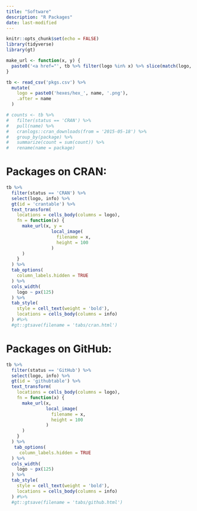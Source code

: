 ```yaml
---
title: "Software"
description: "R Packages"
date: last-modified
---
```


```r
knitr::opts_chunk$set(echo = FALSE)
library(tidyverse)
library(gt)

make_url <- function(x, y) {
  paste0('<a href="', tb %>% filter(logo %in% x) %>% slice(match(logo, x)) %>% pull(link), '">', y, '</a>')
}

tb <- read_csv('pkgs.csv') %>% 
  mutate(
    logo = paste0('hexes/hex_', name, '.png'),
    .after = name
  )

# counts <- tb %>%
#   filter(status == 'CRAN') %>%
#   pull(name) %>%
#   cranlogs::cran_downloads(from = '2015-05-18') %>%
#   group_by(package) %>%
#   summarize(count = sum(count)) %>%
#   rename(name = package)
```

# Packages on CRAN:

```r
tb %>% 
  filter(status == 'CRAN') %>% 
  select(logo, info) %>% 
  gt(id = 'crantable') %>% 
  text_transform(
    locations = cells_body(columns = logo),
    fn = function(x) {
      make_url(x, y = 
                 local_image(
                   filename = x,
                   height = 100
                 )
      )
    }
  ) %>%
  tab_options(
    column_labels.hidden = TRUE
  ) %>% 
  cols_width(
    logo ~ px(125)
  ) %>% 
  tab_style(
    style = cell_text(weight = 'bold'),
    locations = cells_body(columns = info)
  ) #%>% 
  #gt::gtsave(filename = 'tabs/cran.html')
```

# Packages on GitHub:

```r
tb %>% 
  filter(status == 'GitHub') %>% 
  select(logo, info) %>% 
  gt(id = 'githubtable') %>% 
  text_transform(
    locations = cells_body(columns = logo),
    fn = function(x) {
      make_url(x,
               local_image(
                 filename = x,
                 height = 100
               )
      )
    }
  ) %>%
   tab_options(
     column_labels.hidden = TRUE
  ) %>% 
  cols_width(
    logo ~ px(125)
  ) %>% 
  tab_style(
    style = cell_text(weight = 'bold'),
    locations = cells_body(columns = info)
  ) #%>% 
  #gt::gtsave(filename = 'tabs/github.html')
```

